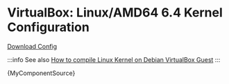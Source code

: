 
# VirtualBox: Linux/AMD64 6.4 Kernel Configuration

<a href="../../configs/config-linux-kernel-amd64.txt">Download Config</a>

:::info
See also [How to compile Linux Kernel on Debian VirtualBox Guest](compile-linux-kernel)
:::



<CodeBlock >{MyComponentSource}</CodeBlock>